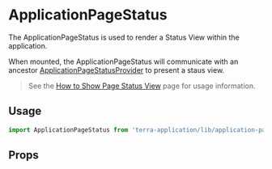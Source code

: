
# ApplicationPageStatus

The ApplicationPageStatus is used to render a Status View within the application.

When mounted, the ApplicationPageStatus will communicate with an ancestor
[ApplicationPageStatusProvider](/application/terra-application/components/application-page-status-provider) to
present a staus view.

> See the [How to Show Page Status View](/application/terra-application/how-to/show-page-status-view) page for usage information.

## Usage

```jsx
import ApplicationPageStatus from 'terra-application/lib/application-page-status';
```

## Props

<ApplicationPageStatusProps />
